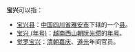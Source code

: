 '''宝兴'''可以指：
* [[宝兴县|宝兴县]]：[[中国|中国]][[四川省|四川省]][[雅安市|雅安市]]下辖的一个[[县|县]]。
* [[宝兴_(年号)|宝兴 (年号)]]：[[越南|越南]][[西山朝|西山朝]][[阮光缵|阮光缵]]的[[年号|年号]]。
* [[觉罗宝兴|觉罗宝兴]]：[[清朝|清朝]][[嘉庆|嘉庆]]、[[道光|道光]]年间官员。
{{disambig|Cat=二字亞洲相關消歧義}}